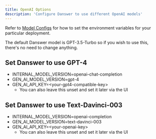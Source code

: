 ```yaml
---
title: OpenAI Options
description: 'Configure Danswer to use different OpenAI models'
---
```


Refer to [Model Configs](https://docs.danswer.dev/gen_ai_configs/overview#model-configs) for how to set the
environment variables for your particular deployment.

The default Danswer model is GPT-3.5-Turbo so if you wish to use this, there's no need to change anything.

## Set Danswer to use GPT-4
- INTERNAL_MODEL_VERSION=openai-chat-completion
- GEN_AI_MODEL_VERSION=gpt-4
- GEN_AI_API_KEY=&lt;your-gpt4-compatible-key&gt;
    - You can also leave this unset and set it later via the UI

## Set Danswer to use Text-Davinci-003
- INTERNAL_MODEL_VERSION=openai-completion
- GEN_AI_MODEL_VERSION=text-davinci-003
- GEN_AI_API_KEY=&lt;your-openai-key&gt;
    - You can also leave this unset and set it later via the UI
